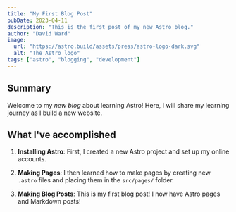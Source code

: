```yaml
---
title: "My First Blog Post"
pubDate: 2023-04-11
description: "This is the first post of my new Astro blog."
author: "David Ward"
image:
  url: "https://astro.build/assets/press/astro-logo-dark.svg"
  alt: "The Astro logo"
tags: ["astro", "blogging", "development"]
---
```


## Summary

Welcome to my _new blog_ about learning Astro! Here, I will share my learning journey as I build a new website.

## What I've accomplished

1. **Installing Astro**: First, I created a new Astro project and set up my online accounts.

2. **Making Pages**: I then learned how to make pages by creating new `.astro` files and placing them in the `src/pages/` folder.

3. **Making Blog Posts**: This is my first blog post! I now have Astro pages and Markdown posts!
